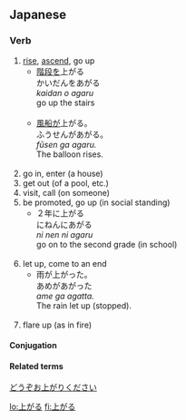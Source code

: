 ==Japanese==
{{ja-kanjitab|上}}

===Verb===
{{ja-verb|kk|type=1|tr=intrans|hira=あがる|rom=agaru}}

#[[rise]], [[ascend]], go up
#*[[階段]]を上がる<br>かいだんをあがる<br>''kaidan o agaru''<br>go up the stairs<br><br>
#*[[風船]]が上がる。<br>ふうせんがあがる。<br>''fūsen ga agaru.''<br>The balloon rises.<Br><Br>
# go in, enter (a house)
# get out (of a pool, etc.)
# visit, call (on someone)
# be promoted, go up (in social standing)
#*２年に上がる<Br>にねんにあがる<br>''ni nen ni agaru''<br>go on to the second grade (in school)<br><br>
# let up, come to an end
#*雨が上がった。<br>あめがあがった<br>''ame ga agatta.''<br>The rain let up (stopped).<Br><br>
# flare up (as in fire)

====Conjugation====
{{ja-go-ru|上が|あが|aga}}

====Related terms====
[[どうぞお上がりください]]

[[lo:上がる]]
[[fi:上がる]]